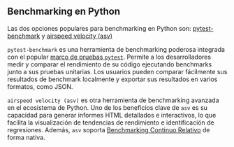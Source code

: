## Benchmarking en Python

Las dos opciones populares para benchmarking en Python son:
[pytest-benchmark](https://pytest-benchmark.readthedocs.io)
y
[airspeed velocity (asv)](https://github.com/airspeed-velocity/asv)

`pytest-benchmark` es una herramienta de benchmarking poderosa
integrada con el popular [marco de pruebas `pytest`](https://docs.pytest.org/en/stable/).
Permite a los desarrolladores medir y comparar el rendimiento de su código ejecutando benchmarks junto a sus pruebas unitarias.
Los usuarios pueden comparar fácilmente sus resultados de benchmark localmente
y exportar sus resultados en varios formatos, como JSON.

`airspeed velocity (asv)` es otra herramienta de benchmarking avanzada en el ecosistema de Python.
Uno de los beneficios clave de `asv` es su capacidad para generar informes HTML detallados e interactivos,
lo que facilita la visualización de tendencias de rendimiento e identificación de regresiones.
Además, `asv` soporta [Benchmarking Continuo Relativo](/es/docs/how-to/track-benchmarks/#relative-continuous-benchmarking) de forma nativa.